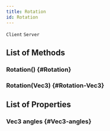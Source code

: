 ```yaml
---
title: Rotation
id: Rotation
---
```

`Client`
`Server`

## List of Methods

### Rotation() {#Rotation}

### Rotation(Vec3) {#Rotation-Vec3}

## List of Properties

### Vec3 angles {#Vec3-angles}

